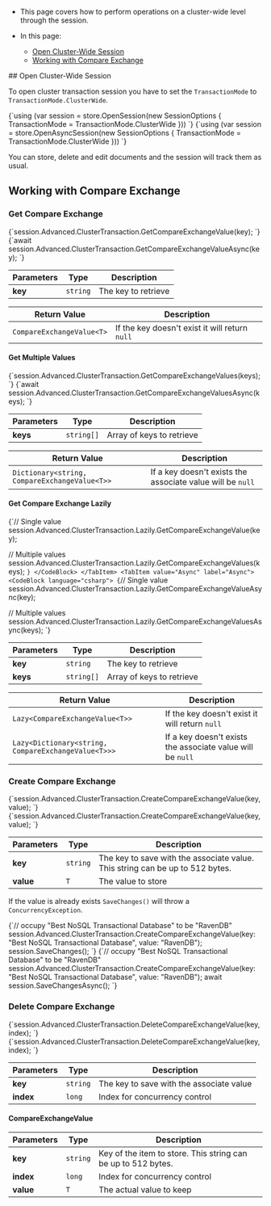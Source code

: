 
<Admonition type="note" title="">

* This page covers how to perform operations on a cluster-wide level through the session.  

* In this page:  
  * [Open Cluster-Wide Session](../../client-api/session/cluster-transaction.mdx#open-cluster-wide-session)  
  * [Working with Compare Exchange](../../client-api/session/cluster-transaction.mdx#working-with-compare-exchange)  
</Admonition>
## Open Cluster-Wide Session

To open cluster transaction session you have to set the `TransactionMode` to `TransactionMode.ClusterWide`.

<Tabs groupId='languageSyntax'>
<TabItem value="Sync" label="Sync">
<CodeBlock language="csharp">
{`using (var session = store.OpenSession(new SessionOptions
{
    TransactionMode = TransactionMode.ClusterWide
}))
`}
</CodeBlock>
</TabItem>
<TabItem value="Async" label="Async">
<CodeBlock language="csharp">
{`using (var session = store.OpenAsyncSession(new SessionOptions
{
    TransactionMode = TransactionMode.ClusterWide
}))
`}
</CodeBlock>
</TabItem>
</Tabs>

You can store, delete and edit documents and the session will track them as usual.



## Working with Compare Exchange

### Get Compare Exchange

<Tabs groupId='languageSyntax'>
<TabItem value="Sync" label="Sync">
<CodeBlock language="csharp">
{`session.Advanced.ClusterTransaction.GetCompareExchangeValue<T>(key);
`}
</CodeBlock>
</TabItem>
<TabItem value="Async" label="Async">
<CodeBlock language="csharp">
{`await session.Advanced.ClusterTransaction.GetCompareExchangeValueAsync<T>(key);
`}
</CodeBlock>
</TabItem>
</Tabs>

| Parameters | Type | Description |
| ------------- | ------------- | ----- |
| **key** | `string` | The key to retrieve |

| Return Value | Description |
| ------------- | ----- |
| `CompareExchangeValue<T>`| If the key doesn't exist it will return `null` |

#### Get Multiple Values

<Tabs groupId='languageSyntax'>
<TabItem value="Sync" label="Sync">
<CodeBlock language="csharp">
{`session.Advanced.ClusterTransaction.GetCompareExchangeValues<T>(keys);
`}
</CodeBlock>
</TabItem>
<TabItem value="Async" label="Async">
<CodeBlock language="csharp">
{`await session.Advanced.ClusterTransaction.GetCompareExchangeValuesAsync<T>(keys);
`}
</CodeBlock>
</TabItem>
</Tabs>

| Parameters | Type | Description |
| ------------- | ------------- | ----- |
| **keys** | `string[]` | Array of keys to retrieve |

| Return Value | Description |
| ------------- | ----- |
| `Dictionary<string, CompareExchangeValue<T>>` | If a key doesn't exists the associate value will be `null` |

#### Get Compare Exchange Lazily

<Tabs groupId='languageSyntax'>
<TabItem value="Sync" label="Sync">
<CodeBlock language="csharp">
{`// Single value
session.Advanced.ClusterTransaction.Lazily.GetCompareExchangeValue<T>(key);

// Multiple values
session.Advanced.ClusterTransaction.Lazily.GetCompareExchangeValues<T>(keys);
`}
</CodeBlock>
</TabItem>
<TabItem value="Async" label="Async">
<CodeBlock language="csharp">
{`// Single value
session.Advanced.ClusterTransaction.Lazily.GetCompareExchangeValueAsync<T>(key);

// Multiple values
session.Advanced.ClusterTransaction.Lazily.GetCompareExchangeValuesAsync<T>(keys);
`}
</CodeBlock>
</TabItem>
</Tabs>

| Parameters | Type | Description |
| ------------- | ------------- | ----- |
| **key** | `string` | The key to retrieve |
| **keys** | `string[]` | Array of keys to retrieve |

| Return Value | Description |
| ------------- | ----- |
| `Lazy<CompareExchangeValue<T>>`| If the key doesn't exist it will return `null` |
| `Lazy<Dictionary<string, CompareExchangeValue<T>>>` | If a key doesn't exists the associate value will be `null` |

### Create Compare Exchange

<Tabs groupId='languageSyntax'>
<TabItem value="Sync" label="Sync">
<CodeBlock language="csharp">
{`session.Advanced.ClusterTransaction.CreateCompareExchangeValue(key, value);
`}
</CodeBlock>
</TabItem>
<TabItem value="Async" label="Async">
<CodeBlock language="csharp">
{`session.Advanced.ClusterTransaction.CreateCompareExchangeValue(key, value);
`}
</CodeBlock>
</TabItem>
</Tabs>

| Parameters | Type | Description |
| ------------- | ------------- | ----- |
| **key** | `string` | The key to save with the associate value. This string can be up to 512 bytes. |
| **value** | `T` | The value to store |

If the value is already exists `SaveChanges()` will throw a `ConcurrencyException`.

<Tabs groupId='languageSyntax'>
<TabItem value="Sync" label="Sync">
<CodeBlock language="csharp">
{`// occupy "Best NoSQL Transactional Database" to be "RavenDB"
session.Advanced.ClusterTransaction.CreateCompareExchangeValue(key: "Best NoSQL Transactional Database", value: "RavenDB");
session.SaveChanges();
`}
</CodeBlock>
</TabItem>
<TabItem value="Async" label="Async">
<CodeBlock language="csharp">
{`// occupy "Best NoSQL Transactional Database" to be "RavenDB"
session.Advanced.ClusterTransaction.CreateCompareExchangeValue(key: "Best NoSQL Transactional Database", value: "RavenDB");
await session.SaveChangesAsync();
`}
</CodeBlock>
</TabItem>
</Tabs>

### Delete Compare Exchange

<Tabs groupId='languageSyntax'>
<TabItem value="Sync" label="Sync">
<CodeBlock language="csharp">
{`session.Advanced.ClusterTransaction.DeleteCompareExchangeValue(key, index);
`}
</CodeBlock>
</TabItem>
<TabItem value="Async" label="Async">
<CodeBlock language="csharp">
{`session.Advanced.ClusterTransaction.DeleteCompareExchangeValue(key, index);
`}
</CodeBlock>
</TabItem>
</Tabs>

| Parameters | Type | Description |
| ------------- | ------------- | ----- |
| **key** | `string` | The key to save with the associate value |
| **index** | `long` | Index for concurrency control |

#### CompareExchangeValue

| Parameters | Type | Description |
| ------------- | ------------- | ----- |
| **key** | `string` | Key of the item to store. This string can be up to 512 bytes. |
| **index** | `long` | Index for concurrency control |
| **value** | `T` | The actual value to keep |




